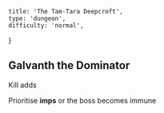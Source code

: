     title: 'The Tam-Tara Deepcroft',
    type: 'dungeon',
    difficulty: 'normal',
}

## Galvanth the Dominator

Kill adds

Prioritise **imps**<Consequence> or the boss becomes immune</Consequence>